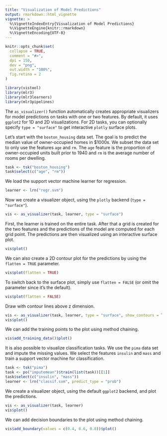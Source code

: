 ```yaml
---
title: "Visualization of Model Predictions"
output: rmarkdown::html_vignette
vignette: >
  %\VignetteIndexEntry{Visualization of Model Predictions}
  %\VignetteEngine{knitr::rmarkdown}
  %\VignetteEncoding{UTF-8}
---
```


```r
knitr::opts_chunk$set(
  collapse = TRUE,
  comment = "#>",
  dpi = 150,
  dev = "png",
  out.width = "100%",
  fig.retina = 2
)
```

```r
library(vistool)
library(mlr3)
library(mlr3learners)
library(mlr3pipelines)
```

The `as_visualizer()` function automatically creates appropriate visualizers for model predictions on tasks with one or two features.
By default, it uses `ggplot2` for 1D and 2D visualizations. 
For 2D tasks, you can optionally specify `type = "surface"` to get interactive `plotly` surface plots.

Let's start with the `boston_housing` data set.
The goal is to predict the median value of owner-occupied homes in $1000s.
We subset the data set to only use the features `age` and `rm`.
The `age` feature is the proportion of owner-occupied units built prior to 1940 and `rm` is the average number of rooms per dwelling.

```r
task <- tsk("boston_housing")
task$select(c("age", "rm"))
```

We load the support vector machine learner for regression.

```r
learner <- lrn("regr.svm")
```

Now we create a visualizer object, using the `plotly` backend (`type = "surface"`).

```r
vis <- as_visualizer(task, learner, type = "surface")
```

First, the learner is trained on the entire task.
After that a grid is created for the two features and the predictions of the model are computed for each grid point.
The predictions are then visualized using an interactive surface plot.

```r
vis$plot()
```

We can also create a 2D contour plot for the predictions by using the `flatten = TRUE` parameter.

```r
vis$plot(flatten = TRUE)
```

To switch back to the surface plot, simply use `flatten = FALSE` (or omit the parameter since it's the default).

```r
vis$plot(flatten = FALSE)
```

Draw with contour lines above z dimension.

```r
vis <- as_visualizer(task, learner, type = "surface", show_contours = TRUE)
vis$plot()
```

We can add the training points to the plot using method chaining.

```r
vis$add_training_data()$plot()
```

It is also possible to visualize classification tasks.
We use the `pima` data set and impute the missing values.
We select the features `insulin` and `mass` and train a support vector machine for classification.

```r
task <- tsk("pima")
task <- po("imputemean")$train(list(task))[[1]]
task$select(c("insulin", "mass"))
learner <- lrn("classif.svm", predict_type = "prob")
```

We create a visualizer object, using the default `ggplot2` backend, and plot the predictions.

```r
vis <- as_visualizer(task, learner)
vis$plot()
```

We can add decision boundaries to the plot using method chaining.

```r
vis$add_boundary(values = c(0.4, 0.6, 0.8))$plot()
```
